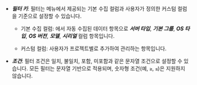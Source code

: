 * ***필터 키***: 필터는 <Cmdname sid="side_serverInventory" className="uitext" /> 메뉴에서 제공되는 기본 수집 컬럼과 사용자가 정의한 커스텀 컬럼을 기준으로 설정할 수 있습니다.

  * 기본 수집 컬럼: <Cmdname sid="side_serverInventory" className="uitext" />에서 자동 수집된 데이터 항목으로  ***서버 타입***, ***기본 그룹***, ***OS 타입***, ***OS 버전***, ***모델***, ***시리얼*** 컬럼 항목입니다.

  * 커스텀 컬럼: 사용자가 프로젝트별로 추가하여 관리하는 항목입니다.

* ***조건***: 필터 조건은 일치, 불일치, 포함, 미포함과 같은 문자열 조건으로 설정할 수 있습니다. 모든 필터는 문자열 기반으로 적용되며, 숫자형 조건(예, `≥`, `≤`)은 지원하지 않습니다.